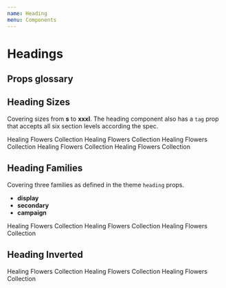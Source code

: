 ```yaml
---
name: Heading
menu: Components
---
```



# Headings

## Props glossary

<Props of={Heading} />

## Heading Sizes

Covering sizes from **s** to **xxxl**.
The heading component also has a `tag` prop that accepts all six section levels according the spec.

<Playground>
  <Heading tag="h1" size="xxl">
    Healing Flowers Collection
  </Heading>
  <Heading tag="h2" size="xl">
    Healing Flowers Collection
  </Heading>
  <Heading tag="h3" size="l">
    Healing Flowers Collection
  </Heading>
  <Heading tag="h4" size="m">
    Healing Flowers Collection
  </Heading>
  <Heading tag="h5" size="s">
    Healing Flowers Collection
  </Heading>
</Playground>

## Heading Families

Covering three families as defined in the theme `heading` props.

- **display**
- **secondary**
- **campaign**

<Playground>
  <Heading tag="h2" size="xxl">
    Healing Flowers Collection
  </Heading>
  <Heading tag="h2" size="xxl" family="secondary">
    Healing Flowers Collection
  </Heading>
  <Heading tag="h2" size="xxl" family="campaign">
    Healing Flowers Collection
  </Heading>
</Playground>

## Heading Inverted

<Playground>
  <Box bg="corals" p={3}>
    <Heading tag="h2" size="xxl" inverted>
      Healing Flowers Collection
    </Heading>
    <Heading tag="h2" size="xxl" family="secondary" inverted>
      Healing Flowers Collection
    </Heading>
    <Heading tag="h2" size="xxl" family="campaign" inverted>
      Healing Flowers Collection
    </Heading>
  </Box>
</Playground>
